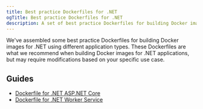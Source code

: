 ```yaml
---
title: Best practice Dockerfiles for .NET
ogTitle: Best practice Dockerfiles for .NET
description: A set of best practice Dockerfiles for building Docker images for .NET
---
```


We've assembled some best practice Dockerfiles for building Docker images for .NET using different application types. These Dockerfiles are what we recommend when building Docker images for .NET applications, but may require modifications based on your specific use case.

## Guides

- [Dockerfile for .NET ASP.NET Core](/docs/container-builds/how-to-guides/optimal-dockerfiles/dotnet-aspnetcore-dockerfile)
- [Dockerfile for .NET Worker Service](/docs/container-builds/how-to-guides/optimal-dockerfiles/dotnet-worker-dockerfile)
